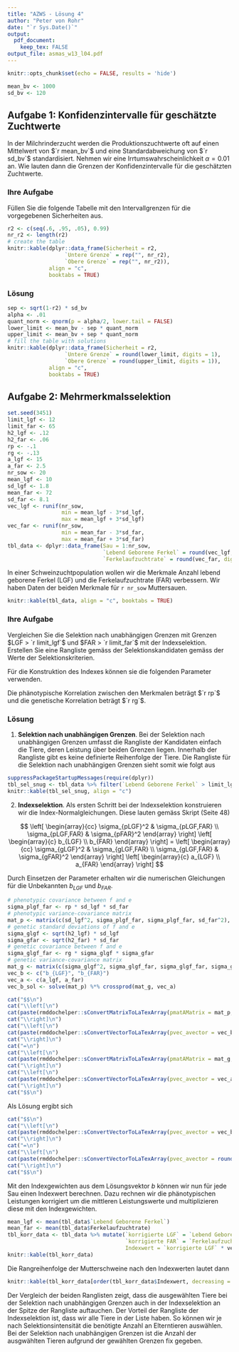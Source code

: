 ```yaml
---
title: "AZWS - Lösung 4"
author: "Peter von Rohr"
date: "`r Sys.Date()`"
output: 
  pdf_document:
    keep_tex: FALSE
output_file: asmas_w13_l04.pdf
---
```


```r
knitr::opts_chunk$set(echo = FALSE, results = 'hide')
```

```r
mean_bv <- 1000
sd_bv <- 120
```

## Aufgabe 1: Konfidenzintervalle für geschätzte Zuchtwerte
In der Milchrinderzucht werden die Produktionszuchtwerte oft auf einen Mittelwert von $`r mean_bv`$ und eine Standardabweichung von $`r sd_bv`$ standardisiert. Nehmen wir eine Irrtumswahrscheinlichkeit $\alpha = 0.01$ an. Wie lauten dann die Grenzen der Konfidenzintervalle für die geschätzten Zuchtwerte.

### Ihre Aufgabe
Füllen Sie die folgende Tabelle mit den Intervallgrenzen für die vorgegebenen Sicherheiten aus.

```r
r2 <- c(seq(.6, .95, .05), 0.99)
nr_r2 <- length(r2)
# create the table
knitr::kable(dplyr::data_frame(Sicherheit = r2,
                  `Untere Grenze` = rep("", nr_r2),
                  `Obere Grenze` = rep("", nr_r2)),
             align = "c",
             booktabs = TRUE)
```


### Lösung
```r
sep <- sqrt(1-r2) * sd_bv
alpha <- .01
quant_norm <- qnorm(p = alpha/2, lower.tail = FALSE)
lower_limit <- mean_bv - sep * quant_norm
upper_limit <- mean_bv + sep * quant_norm
# fill the table with solutions
knitr::kable(dplyr::data_frame(Sicherheit = r2,
                  `Untere Grenze` = round(lower_limit, digits = 1),
                  `Obere Grenze` = round(upper_limit, digits = 1)),
             align = "c",
             booktabs = TRUE)

```

\pagebreak

## Aufgabe 2: Mehrmerkmalsselektion
```r
set.seed(3451)
limit_lgf <- 12
limit_far <- 65
h2_lgf <- .12
h2_far <- .06
rp <- -.1
rg <- -.13
a_lgf <- 15
a_far <- 2.5
nr_sow <- 20
mean_lgf <- 10
sd_lgf <- 1.8
mean_far <- 72
sd_far <- 8.1
vec_lgf <- runif(nr_sow, 
                 min = mean_lgf - 3*sd_lgf,
                 max = mean_lgf + 3*sd_lgf)
vec_far <- runif(nr_sow,
                 min = mean_far - 3*sd_far,
                 max = mean_far + 3*sd_far)
tbl_data <- dplyr::data_frame(Sau = 1:nr_sow,
                              `Lebend Geborene Ferkel` = round(vec_lgf, digits = 0),
                              `Ferkelaufzuchtrate` = round(vec_far, digits = 1))
```

In einer Schweinzuchtpopulation wollen wir die Merkmale Anzahl lebend geborene Ferkel (LGF) und die Ferkelaufzuchtrate (FAR) verbessern. Wir haben Daten der beiden Merkmale für `r nr_sow` Muttersauen.

```r
knitr::kable(tbl_data, align = "c", booktabs = TRUE)
```

### Ihre Aufgabe
Vergleichen Sie die Selektion nach unabhängigen Grenzen mit Grenzen $LGF > `r limit_lgf`$ und $FAR > `r limit_far`$ mit der Indexselektion. Erstellen Sie eine Rangliste gemäss der Selektionskandidaten gemäss der Werte der Selektionskriterien. 

Für die Konstruktion des Indexes können sie die folgenden Parameter verwenden.

\begin{center}
\vspace{2ex}
\begin{tabular}{lrr}
\hline
Parameter  &  LGF  &  FAR  \\
\hline
Phänotypische Standardabweichung  $\sigma_P$  &  $`r format(sd_lgf, nsmall=1)`$  &  $`r format(sd_far, nsmall=1)`$ \\
wirtschaftliches Gewicht $a$                  &  $`r a_lgf`$  &  $`r a_far`$ \\
Heritabilität $h^2$                           &  $`r h2_lgf`$  &  $`r h2_far`$ \\
\hline
\end{tabular}
\end{center}

Die phänotypische Korrelation zwischen den Merkmalen beträgt $`r rp`$ und die genetische Korrelation beträgt $`r rg`$. 


### Lösung
1. __Selektion nach unabhängigen Grenzen__. 
Bei der Selektion nach unabhängigen Grenzen umfasst die Rangliste der Kandidaten einfach die Tiere, deren Leistung über beiden Grenzen liegen. Innerhalb der Rangliste gibt es keine definierte Reihenfolge der Tiere. Die Rangliste für die Selektion nach unabhängigen Grenzen sieht somit wie folgt aus

```r
suppressPackageStartupMessages(require(dplyr))  
tbl_sel_snug <- tbl_data %>% filter(`Lebend Geborene Ferkel` > limit_lgf & Ferkelaufzuchtrate > limit_far)
knitr::kable(tbl_sel_snug, align = "c")
```


2. __Indexselektion__. Als ersten Schritt bei der Indexselektion konstruieren wir die Index-Normalgleichungen. Diese lauten gemäss Skript (Seite 48)

$$
\left[
  \begin{array}{cc}
  \sigma_{pLGF}^2  &  \sigma_{pLGF,FAR}  \\
  \sigma_{pLGF,FAR}   &  \sigma_{pFAR}^2
  \end{array}
\right]
\left[
  \begin{array}{c}
  b_{LGF} \\
  b_{FAR}
  \end{array}
\right]
=
\left[
  \begin{array}{cc}
  \sigma_{gLGF}^2  &  \sigma_{gLGF,FAR}  \\
  \sigma_{gLGF,FAR}   &  \sigma_{gFAR}^2
  \end{array}
\right]
\left[
  \begin{array}{c}
  a_{LGF} \\
  a_{FAR}
  \end{array}
\right]
$$

Durch Einsetzen der Parameter erhalten wir die numerischen Gleichungen für die Unbekannten $b_{LGF}$ und $b_{FAR}$. 

```r
# phenotypic covariance between f and e
sigma_plgf_far <- rp * sd_lgf * sd_far
# phenotypic variance-covariance matrix
mat_p <- matrix(c(sd_lgf^2, sigma_plgf_far, sigma_plgf_far, sd_far^2), nrow = 2, byrow = TRUE)
# genetic standard deviations of f and e
sigma_glgf <- sqrt(h2_lgf) * sd_lgf
sigma_gfar <- sqrt(h2_far) * sd_far
# genetic covariance between f and e
sigma_glgf_far <- rg * sigma_glgf * sigma_gfar
# genetic variance-covariance matrix
mat_g <- matrix(c(sigma_glgf^2, sigma_glgf_far, sigma_glgf_far, sigma_gfar^2), nrow = 2, byrow = TRUE)
vec_b <- c("b_{LGF}", "b_{FAR}")
vec_a <- c(a_lgf, a_far)
vec_b_sol <- solve(mat_p) %*% crossprod(mat_g, vec_a)
```

```r
cat("$$\n")
cat("\\left[\n")
cat(paste(rmddochelper::sConvertMatrixToLaTexArray(pmatAMatrix = mat_p, pnDigits = 2), collapse = "\n"), "\n")
cat("\\right]\n")
cat("\\left[\n")
cat(paste(rmddochelper::sConvertVectorToLaTexArray(pvec_avector = vec_b)))
cat("\\right]\n")
cat("=\n")
cat("\\left[\n")
cat(paste(rmddochelper::sConvertMatrixToLaTexArray(pmatAMatrix = mat_g, pnDigits = 2), collapse = "\n"), "\n")
cat("\\right]\n")
cat("\\left[\n")
cat(paste(rmddochelper::sConvertVectorToLaTexArray(pvec_avector = vec_a)))
cat("\\right]\n")
cat("$$\n")
```


Als Lösung ergibt sich

```r
cat("$$\n")
cat("\\left[\n")
cat(paste(rmddochelper::sConvertVectorToLaTexArray(pvec_avector = vec_b)))
cat("\\right]\n")
cat("=\n")
cat("\\left[\n")
cat(paste(rmddochelper::sConvertVectorToLaTexArray(pvec_avector = round(vec_b_sol, digits = 3))))
cat("\\right]\n")
cat("$$\n")
```

Mit den Indexgewichten aus dem Lösungsvektor $b$ können wir nun für jede Sau einen Indexwert berechnen. Dazu rechnen wir die phänotypischen Leistungen korrigiert um die mittleren Leistungswerte und multiplizieren diese mit den Indexgewichten.

```r
mean_lgf <- mean(tbl_data$`Lebend Geborene Ferkel`)
mean_far <- mean(tbl_data$Ferkelaufzuchtrate)
tbl_korr_data <- tbl_data %>% mutate(`korrigierte LGF` = `Lebend Geborene Ferkel` - mean_lgf, 
                                     `korrigierte FAR` = `Ferkelaufzuchtrate` - mean_far,
                                     Indexwert = `korrigierte LGF` * vec_b_sol[1] + `korrigierte FAR` * vec_b_sol[2])
knitr::kable(tbl_korr_data)
```

Die Rangreihenfolge der Mutterschweine nach den Indexwerten lautet dann

```r
knitr::kable(tbl_korr_data[order(tbl_korr_data$Indexwert, decreasing = TRUE), ])
```

Der Vergleich der beiden Ranglisten zeigt, dass die ausgewählten Tiere bei der Selektion nach unabhängigen Grenzen auch in der Indexselektion an der Spitze der Rangliste auftauchen. Der Vorteil der Rangliste der Indexselektion ist, dass wir alle Tiere in der Liste haben. So können wir je nach Selektionsintensität die benötigte Anzahl an Elterntieren auswählen. Bei der Selektion nach unabhängigen Grenzen ist die Anzahl der ausgwählten Tieren aufgrund der gewählten Grenzen fix gegeben.


